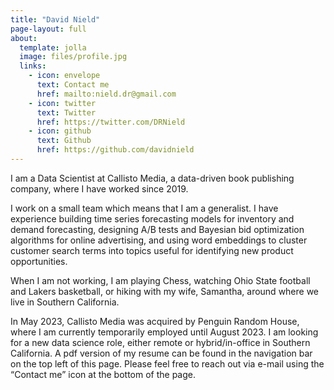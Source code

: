 ```yaml
---
title: "David Nield"
page-layout: full
about:
  template: jolla
  image: files/profile.jpg
  links: 
    - icon: envelope
      text: Contact me
      href: mailto:nield.dr@gmail.com
    - icon: twitter
      text: Twitter
      href: https://twitter.com/DRNield
    - icon: github
      text: Github
      href: https://github.com/davidnield
---
```


I am a Data Scientist at Callisto Media, a data-driven book publishing company, where I have worked since 2019.

I work on a small team which means that I am a generalist. I have experience building time series forecasting models for inventory and demand forecasting, designing A/B tests and Bayesian bid optimization algorithms for online advertising, and using word embeddings to cluster customer search terms into topics useful for identifying new product opportunities.

When I am not working, I am playing Chess, watching Ohio State football and Lakers basketball, or hiking with my wife, Samantha, around where we live in Southern California.

In May 2023, Callisto Media was acquired by Penguin Random House, where I am currently temporarily employed until August 2023. I am looking for a new data science role, either remote or hybrid/in-office in Southern California. A pdf version of my resume can be found in the navigation bar on the top left of this page. Please feel free to reach out via e-mail using the "Contact me" icon at the bottom of the page.
